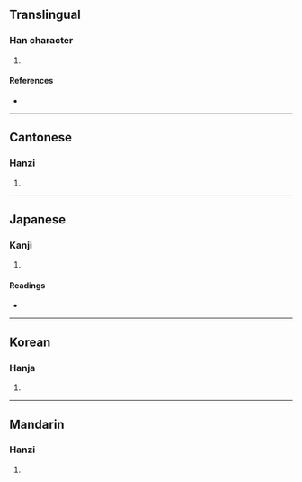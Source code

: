 {{character info/new}}
==Translingual==

===Han character===
{{Han char|rn=30|rad=口|as=07|sn=10|four=62021|canj=RQHL|ids=⿰口折}}

# {{defn|Han|sort=口07}}

====References====
* {{Han ref|kx=0191.030|dkj=03668|dj=0410.160|hdz=10625.020|uh=54F3|ud=21747|bh=D0F5|bd=53493}}

----

==Cantonese==

===Hanzi===
{{yue-hanzi|jyut=|y=jaat3}}

# {{defn|lang=yue|sort=口07}}

----

==Japanese==

===Kanji===
{{ja-kanji|grade=|rs=口07}}

# {{defn|lang=ja|sort=口07}}

====Readings====
* {{ja-readings|on=[[たつ]] (tatsu), [[てち]] (techi)|kun=}}

----

==Korean==

===Hanja===
{{ko-hanja|hangeul=찰|rv=chal|mr=ch'al}}

# {{defn|lang=ko|sort=口07}}

----

==Mandarin==

===Hanzi===
{{cmn-hanzi|pin=[[zhā]] ([[zha1]])|wg=cha<sup>1</sup>}}

# {{defn|lang=cmn|sort=口07}}